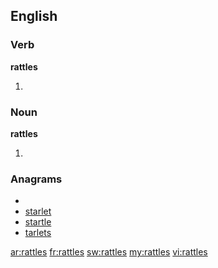 ==English==
===Verb===
'''rattles'''
# {{third-person singular of|[[rattle]]}}

===Noun===
'''rattles'''
# {{plural of|[[rattle]]}}

===Anagrams===
* {{alphagram|aelrstt}}
* [[starlet#English|starlet]]
* [[startle#English|startle]]
* [[tarlets#English|tarlets]]

[[ar:rattles]]
[[fr:rattles]]
[[sw:rattles]]
[[my:rattles]]
[[vi:rattles]]